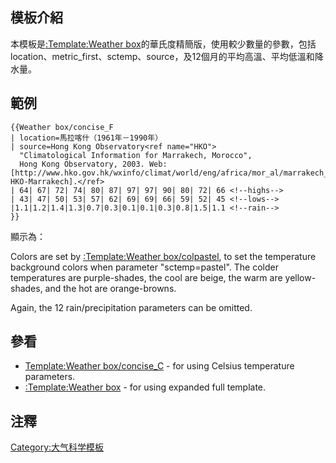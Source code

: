 <includeonly><!-- 在這裡加入模板的保護標識 --></includeonly><noinclude>{{template doc page viewed directly}}</noinclude>
<!-- 在本行下編輯模板說明 -->
== 模板介紹 ==
本模板是[[:Template:Weather box]]的華氏度精簡版，使用較少數量的參數，包括location、metric_first、sctemp、source，及12個月的平均高溫、平均低溫和降水量。

== 範例 ==
<pre>
{{Weather box/concise_F
| location=馬拉喀什（1961年－1990年）
| source=Hong Kong Observatory<ref name="HKO">
  "Climatological Information for Marrakech, Morocco",
  Hong Kong Observatory, 2003. Web: [http://www.hko.gov.hk/wxinfo/climat/world/eng/africa/mor_al/marrakech_e.htm HKO-Marrakech].</ref>
| 64| 67| 72| 74| 80| 87| 97| 97| 90| 80| 72| 66 <!--highs-->
| 43| 47| 50| 53| 57| 62| 69| 69| 66| 59| 52| 45 <!--lows-->
|1.1|1.2|1.4|1.3|0.7|0.3|0.1|0.1|0.3|0.8|1.5|1.1 <!--rain-->
}}
</pre>

顯示為：

{{Weather box/concise_F
| location=馬拉喀什（1961年－1990年）
| source=Hong Kong Observatory<ref name="HKO">
  "Climatological Information for Marrakech, Morocco",
  Hong Kong Observatory, 2003. Web: [http://www.hko.gov.hk/wxinfo/climat/world/eng/africa/mor_al/marrakech_e.htm HKO-Marrakech].</ref>
| 64| 67| 72| 74| 80| 87| 97| 97| 90| 80| 72| 66 <!--highs-->
| 43| 47| 50| 53| 57| 62| 69| 69| 66| 59| 52| 45 <!--lows-->
|1.1|1.2|1.4|1.3|0.7|0.3|0.1|0.1|0.3|0.8|1.5|1.1 <!--rain-->
}}

Colors are set by [[:Template:Weather box/colpastel]], to set the temperature background colors when parameter "sctemp=pastel". The colder temperatures are purple-shades, the cool are beige, the warm are yellow-shades, and the hot are orange-browns.

Again, the 12 rain/precipitation parameters can be omitted.

== 參看 ==
* [[Template:Weather box/concise_C]] - for using Celsius temperature parameters.
* [[:Template:Weather box]] - for using expanded full template.

== 注釋 ==
{{Reflist}}

<includeonly>
<!-- 本行下加入模板的分類 -->
[[Category:大气科学模板]]
</includeonly>